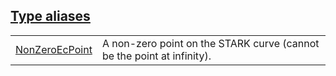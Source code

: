 
## [Type aliases](./core-ec-type_aliases)

| | |
|:---|:---|
| [NonZeroEcPoint](./core-ec-NonZeroEcPoint) | A non-zero point on the STARK curve (cannot be the point at infinity). |
